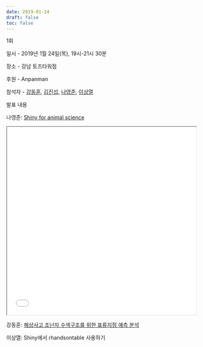 ```yaml
---
date: 2019-01-24
draft: false
toc: false
---
```


1회

일시 - 2019년 1월 24일(목), 19시-21시 30분

장소 - 강남 토즈타워점

후원 - Anpanman

참석자 - [강동훈](https://github.com/DonghoonGang), [김진섭](https://github.com/jinseob2kim), [나영준](https://github.com/YoungjunNa), [이상열](https://github.com/syleeie2310)

발표 내용

나영준: [Shiny for animal science](https://github.com/YoungjunNa/2019Shiny_meetup)

<iframe width = '100%' height ='500px' class = 'slide-deck' src = 'Shiny for animal science.pdf#zoom=FitH'></iframe>


강동훈: [해상사고 조난자 수색구조를 위한 표류지점 예측 분석](http://marine.mt.co.kr/articleView.html?no=2018091010384484849&sec=experience)

이상열: Shiny에서 rhandsontable 사용하기
